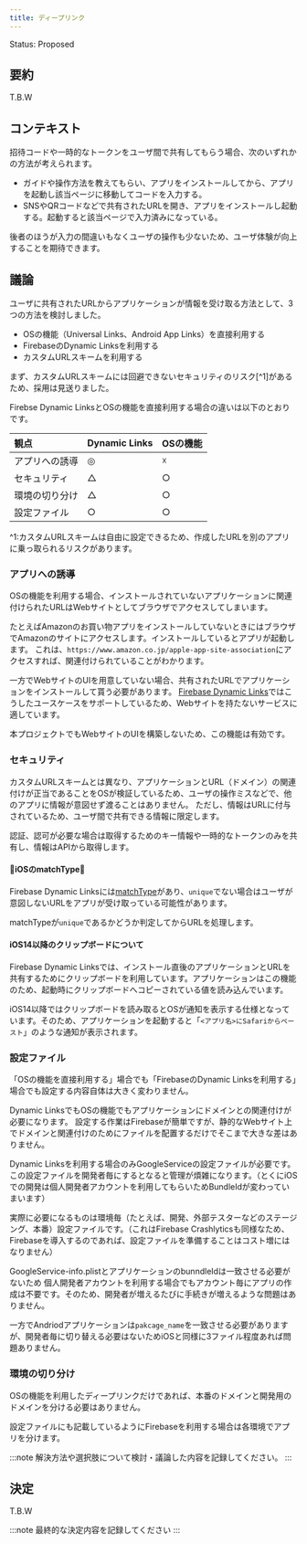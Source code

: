 ```yaml
---
title: ディープリンク
---
```


Status: Proposed

<!--
Proposed: 提案中
Accepted: 採用
Rejected: 却下
Superseded: 廃止
-->

## 要約

T.B.W

## コンテキスト

招待コードや一時的なトークンをユーザ間で共有してもらう場合、次のいずれかの方法が考えられます。

- ガイドや操作方法を教えてもらい、アプリをインストールしてから、アプリを起動し該当ページに移動してコードを入力する。
- SNSやQRコードなどで共有されたURLを開き、アプリをインストールし起動する。起動すると該当ページで入力済みになっている。

後者のほうが入力の間違いもなくユーザの操作も少ないため、ユーザ体験が向上することを期待できます。

## 議論

ユーザに共有されたURLからアプリケーションが情報を受け取る方法として、3つの方法を検討しました。

 - OSの機能（Universal Links、Android App Links）を直接利用する
 - FirebaseのDynamic Linksを利用する
 - カスタムURLスキームを利用する

まず、カスタムURLスキームには回避できないセキュリティのリスク[^1]があるため、採用は見送りました。

Firebse Dynamic LinksとOSの機能を直接利用する場合の違いは以下のとおりです。

|観点|Dynamic Links|OSの機能|
|:--|:------------|:------|
|アプリへの誘導|◎|☓|
|セキュリティ|△|○|
|環境の切り分け|△|○|
|設定ファイル|○|○|

^1:カスタムURLスキームは自由に設定できるため、作成したURLを別のアプリに乗っ取られるリスクがあります。

### アプリへの誘導

OSの機能を利用する場合、インストールされていないアプリケーションに関連付けられたURLはWebサイトとしてブラウザでアクセスしてしまいます。

たとえばAmazonのお買い物アプリをインストールしていないときにはブラウザでAmazonのサイトにアクセスします。インストールしているとアプリが起動します。
これは、`https://www.amazon.co.jp/apple-app-site-association`にアクセスすれば、関連付けられていることがわかります。

一方でWebサイトのUIを用意していない場合、共有されたURLでアプリケーションをインストールして貰う必要があります。
[Firebase Dynamic Links](https://firebase.google.com/docs/dynamic-links/operating-system-integrations)ではこうしたユースケースをサポートしているため、Webサイトを持たないサービスに適しています。

本プロジェクトでもWebサイトのUIを構築しないため、この機能は有効です。

### セキュリティ

カスタムURLスキームとは異なり、アプリケーションとURL（ドメイン）の関連付けが正当であることをOSが検証しているため、ユーザの操作ミスなどで、他のアプリに情報が意図せず渡ることはありません。
ただし、情報はURLに付与されているため、ユーザ間で共有できる情報に限定します。

認証、認可が必要な場合は取得するためのキー情報や一時的なトークンのみを共有し、情報はAPIから取得します。

#### 🚧iOSのmatchType🚧

Firebase Dynamic Linksには[matchType](https://firebase.google.com/docs/reference/swift/firebasedynamiclinks/api/reference/Enums/DLMatchType.html)があり、`unique`でない場合はユーザが意図しないURLをアプリが受け取っている可能性があります。

matchTypeが`unique`であるかどうか判定してからURLを処理します。

#### iOS14以降のクリップボードについて

Firebase Dynamic Linksでは、インストール直後のアプリケーションとURLを共有するためにクリップボードを利用しています。アプリケーションはこの機能のため、起動時にクリップボードへコピーされている値を読み込んでいます。

iOS14以降ではクリップボードを読み取るとOSが通知を表示する仕様となっています。そのため、アプリケーションを起動すると「`<アプリ名>にSafariからペースト`」のような通知が表示されます。

### 設定ファイル

「OSの機能を直接利用する」場合でも「FirebaseのDynamic Linksを利用する」場合でも設定する内容自体は大きく変わりません。

Dynamic LinksでもOSの機能でもアプリケーションにドメインとの関連付けが必要になります。
設定する作業はFirebaseが簡単ですが、静的なWebサイト上でドメインと関連付けのためにファイルを配置するだけでそこまで大きな差はありません。

Dynamic Linksを利用する場合のみGoogleServiceの設定ファイルが必要です。この設定ファイルを開発者毎にするとなると管理が煩雑になります。（とくにiOSでの開発は個人開発者アカウントを利用してもらいためBundleIdが変わっていまいます）

実際に必要になるものは環境毎（たとえば、開発、外部テスターなどのステージング、本番）設定ファイルです。（これはFirebase Crashlyticsも同様なため、Firebaseを導入するのであれば、設定ファイルを準備することはコスト増にはなりません）

GoogleService-info.plistとアプリケーションのbunndleIdは一致させる必要がないため
個人開発者アカウントを利用する場合でもアカウント毎にアプリの作成は不要です。そのため、開発者が増えるたびに手続きが増えるような問題はありません。

一方でAndriodアプリケーションは`pakcage_name`を一致させる必要がありますが、開発者毎に切り替える必要はないためiOSと同様に3ファイル程度あれば問題ありません。

### 環境の切り分け

OSの機能を利用したディープリンクだけであれば、本番のドメインと開発用のドメインを分ける必要はありません。

設定ファイルにも記載しているようにFirebaseを利用する場合は各環境でアプリを分けます。

:::note
解決方法や選択肢について検討・議論した内容を記録してください。
:::

## 決定

T.B.W

:::note
最終的な決定内容を記録してください
:::
